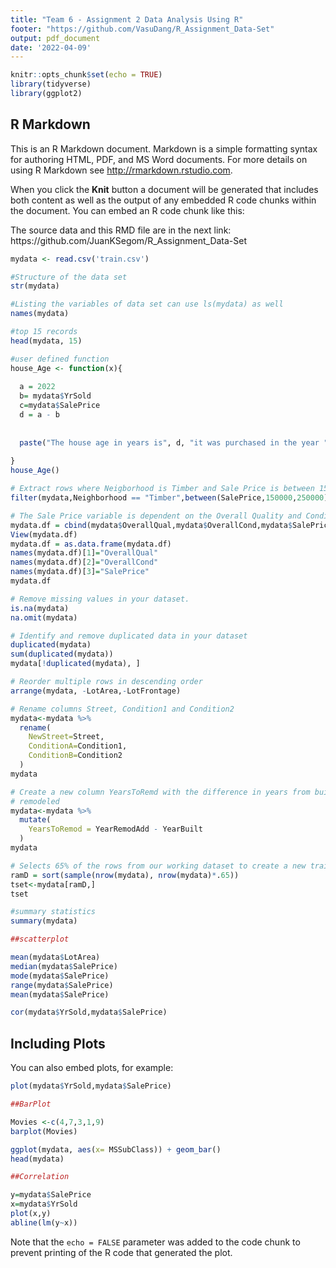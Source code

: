 ```yaml
---
title: "Team 6 - Assignment 2 Data Analysis Using R"
footer: "https://github.com/VasuDang/R_Assignment_Data-Set"
output: pdf_document
date: '2022-04-09'
---
```


```r
knitr::opts_chunk$set(echo = TRUE)
library(tidyverse)
library(ggplot2)
```

## R Markdown

This is an R Markdown document. Markdown is a simple formatting syntax for authoring HTML, PDF, and MS Word documents. For more details on using R Markdown see <http://rmarkdown.rstudio.com>.

When you click the **Knit** button a document will be generated that includes both content as well as the output of any embedded R code chunks within the document. You can embed an R code chunk like this:

The source data and this RMD file are in the next link: https://github.com/JuanKSegom/R_Assignment_Data-Set

```r
mydata <- read.csv('train.csv')

#Structure of the data set
str(mydata) 

#Listing the variables of data set can use ls(mydata) as well  
names(mydata)

#top 15 records
head(mydata, 15) 

#user defined function
house_Age <- function(x){  
  
  a = 2022
  b= mydata$YrSold 
  c=mydata$SalePrice
  d = a - b
  
  
  paste("The house age in years is", d, "it was purchased in the year ", mydata$YrSold)
  
}
house_Age()

# Extract rows where Neigborhood is Timber and Sale Price is between 150000 and 250000
filter(mydata,Neighborhood == "Timber",between(SalePrice,150000,250000)) 

# The Sale Price variable is dependent on the Overall Quality and Condition of the house. This code creates a data frame by joining these variables.
mydata.df = cbind(mydata$OverallQual,mydata$OverallCond,mydata$SalePrice)
View(mydata.df)
mydata.df = as.data.frame(mydata.df)
names(mydata.df)[1]="OverallQual"
names(mydata.df)[2]="OverallCond"
names(mydata.df)[3]="SalePrice"
mydata.df

# Remove missing values in your dataset.
is.na(mydata)
na.omit(mydata)

# Identify and remove duplicated data in your dataset
duplicated(mydata)
sum(duplicated(mydata))
mydata[!duplicated(mydata), ]

# Reorder multiple rows in descending order
arrange(mydata, -LotArea,-LotFrontage)

# Rename columns Street, Condition1 and Condition2
mydata<-mydata %>%
  rename(
    NewStreet=Street,
    ConditionA=Condition1,
    ConditionB=Condition2
  )
mydata

# Create a new column YearsToRemd with the difference in years from built to
# remodeled
mydata<-mydata %>%
  mutate(
    YearsToRemod = YearRemodAdd - YearBuilt
  )
mydata

# Selects 65% of the rows from our working dataset to create a new training set
ramD = sort(sample(nrow(mydata), nrow(mydata)*.65))
tset<-mydata[ramD,]
tset

#summary statistics
summary(mydata) 

##scatterplot 

mean(mydata$LotArea)
median(mydata$SalePrice)
mode(mydata$SalePrice)
range(mydata$SalePrice)
mean(mydata$SalePrice)

cor(mydata$YrSold,mydata$SalePrice)
```

## Including Plots

You can also embed plots, for example:

```r
plot(mydata$YrSold,mydata$SalePrice)

##BarPlot

Movies <-c(4,7,3,1,9)
barplot(Movies)

ggplot(mydata, aes(x= MSSubClass)) + geom_bar()
head(mydata)

##Correlation

y=mydata$SalePrice
x=mydata$YrSold
plot(x,y)
abline(lm(y~x))
```

Note that the `echo = FALSE` parameter was added to the code chunk to prevent printing of the R code that generated the plot.
